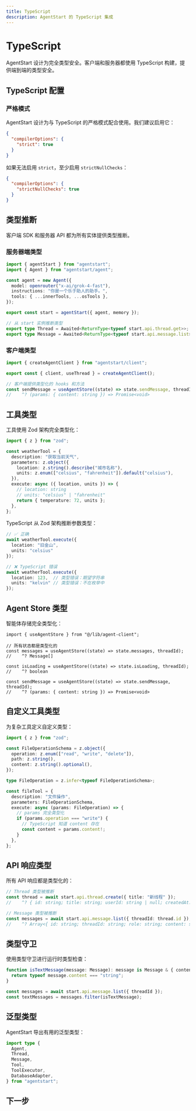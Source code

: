 ```yaml
---
title: TypeScript
description: AgentStart 的 TypeScript 集成
---
```


# TypeScript

AgentStart 设计为完全类型安全。客户端和服务器都使用 TypeScript 构建，提供端到端的类型安全。

## TypeScript 配置

### 严格模式

AgentStart 设计为与 TypeScript 的严格模式配合使用。我们建议启用它：

```json title="tsconfig.json"
{
  "compilerOptions": {
    "strict": true
  }
}
```

如果无法启用 `strict`，至少启用 `strictNullChecks`：

```json title="tsconfig.json"
{
  "compilerOptions": {
    "strictNullChecks": true
  }
}
```

## 类型推断

客户端 SDK 和服务器 API 都为所有实体提供类型推断。

### 服务器端类型

```ts title="lib/agent.ts"
import { agentStart } from "agentstart";
import { Agent } from "agentstart/agent";

const agent = new Agent({
  model: openrouter("x-ai/grok-4-fast"),
  instructions: "你是一个乐于助人的助手。",
  tools: { ...innerTools, ...osTools },
});

export const start = agentStart({ agent, memory });

// 从 start 实例推断类型
export type Thread = Awaited<ReturnType<typeof start.api.thread.get>>;
export type Message = Awaited<ReturnType<typeof start.api.message.list>>[number];
```

### 客户端类型

```ts title="lib/agent-client.ts"
import { createAgentClient } from "agentstart/client";

export const { client, useThread } = createAgentClient();

// 客户端提供类型化的 hooks 和方法
const sendMessage = useAgentStore((state) => state.sendMessage, threadId);
//    ^? (params: { content: string }) => Promise<void>
```

## 工具类型

工具使用 Zod 架构完全类型化：

```ts
import { z } from "zod";

const weatherTool = {
  description: "获取当前天气",
  parameters: z.object({
    location: z.string().describe("城市名称"),
    units: z.enum(["celsius", "fahrenheit"]).default("celsius"),
  }),
  execute: async ({ location, units }) => {
    // location: string
    // units: "celsius" | "fahrenheit"
    return { temperature: 72, units };
  },
};
```

TypeScript 从 Zod 架构推断参数类型：

```ts
// ✅ 正确
await weatherTool.execute({ 
  location: "旧金山",
  units: "celsius" 
});

// ❌ TypeScript 错误
await weatherTool.execute({ 
  location: 123,  // 类型错误：期望字符串
  units: "kelvin" // 类型错误：不在枚举中
});
```

## Agent Store 类型

智能体存储完全类型化：

```tsx
import { useAgentStore } from "@/lib/agent-client";

// 所有状态都是类型化的
const messages = useAgentStore((state) => state.messages, threadId);
//    ^? Message[]

const isLoading = useAgentStore((state) => state.isLoading, threadId);
//    ^? boolean

const sendMessage = useAgentStore((state) => state.sendMessage, threadId);
//    ^? (params: { content: string }) => Promise<void>
```

## 自定义工具类型

为复杂工具定义自定义类型：

```ts
import { z } from "zod";

const FileOperationSchema = z.object({
  operation: z.enum(["read", "write", "delete"]),
  path: z.string(),
  content: z.string().optional(),
});

type FileOperation = z.infer<typeof FileOperationSchema>;

const fileTool = {
  description: "文件操作",
  parameters: FileOperationSchema,
  execute: async (params: FileOperation) => {
    // params 完全类型化
    if (params.operation === "write") {
      // TypeScript 知道 content 存在
      const content = params.content!;
    }
  },
};
```

## API 响应类型

所有 API 响应都是类型化的：

```ts
// Thread 类型被推断
const thread = await start.api.thread.create({ title: "新线程" });
//    ^? { id: string; title: string; userId: string | null; createdAt: Date; metadata: unknown }

// Message 类型被推断
const messages = await start.api.message.list({ threadId: thread.id });
//    ^? Array<{ id: string; threadId: string; role: string; content: string; ... }>
```

## 类型守卫

使用类型守卫进行运行时类型检查：

```ts
function isTextMessage(message: Message): message is Message & { content: string } {
  return typeof message.content === "string";
}

const messages = await start.api.message.list({ threadId });
const textMessages = messages.filter(isTextMessage);
```

## 泛型类型

AgentStart 导出有用的泛型类型：

```ts
import type { 
  Agent,
  Thread,
  Message,
  Tool,
  ToolExecutor,
  DatabaseAdapter,
} from "agentstart";
```

## 下一步

<Cards>
  <Card title="API" href="/docs/concepts/api" />
  <Card title="客户端" href="/docs/concepts/client" />
</Cards>
